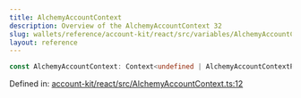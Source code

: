 ```yaml
---
title: AlchemyAccountContext
description: Overview of the AlchemyAccountContext 32
slug: wallets/reference/account-kit/react/src/variables/AlchemyAccountContext
layout: reference
---
```


```ts
const AlchemyAccountContext: Context<undefined | AlchemyAccountContextProps>;
```

Defined in: [account-kit/react/src/AlchemyAccountContext.ts:12](https://github.com/alchemyplatform/aa-sdk/blob/923a52171f7246172caf350853843e6680197da9/account-kit/react/src/AlchemyAccountContext.ts#L12)
